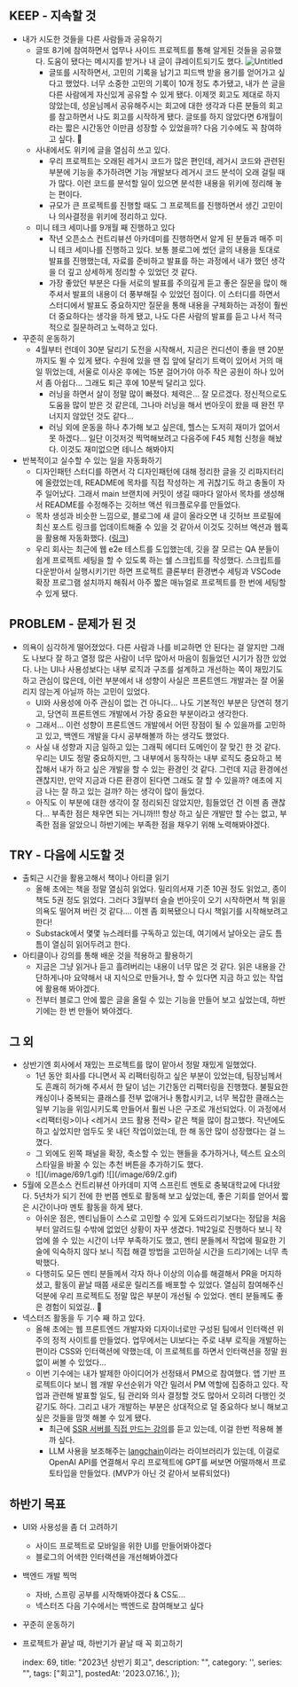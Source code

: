 
## KEEP - 지속할 것

- 내가 시도한 것들을 다른 사람들과 공유하기
  - 글또 8기에 참여하면서 업무나 사이드 프로젝트를 통해 알게된 것들을 공유했다. 도움이 됐다는 메시지를 받거나 내 글이 큐레이트되기도 했다.
    ![Untitled](/image/69/Untitled.png)
    - 글또를 시작하면서, 고민의 기록을 남기고 피드백 받을 용기를 얻어가고 싶다고 했었다. 너무 소중한 고민의 기록이 10개 정도 추가됐고, 내가 쓴 글을 다른 사람에게 자신있게 공유할 수 있게 됐다. 이제껏 회고도 제대로 하지 않았는데, 성윤님께서 공유해주시는 회고에 대한 생각과 다른 분들의 회고를 참고하면서 나도 회고를 시작하게 됐다. 글또를 하지 않았다면 6개월이라는 짧은 시간동안 이만큼 성장할 수 있었을까? 다음 기수에도 꼭 참여하고 싶다. 🙂
  - 사내에서도 위키에 글을 열심히 쓰고 있다.
    - 우리 프로젝트는 오래된 레거시 코드가 많은 편인데, 레거시 코드와 관련된 부분에 기능을 추가하려면 기능 개발보다 레거시 코드 분석이 오래 걸릴 때가 많다. 이런 코드를 분석할 일이 있으면 분석한 내용을 위키에 정리해 놓는 편이다.
    - 규모가 큰 프로젝트를 진행할 때도 그 프로젝트를 진행하면서 생긴 고민이나 의사결정을 위키에 정리하고 있다.
  - 미니 테크 세미나를 9개월 째 진행하고 있다
    - 작년 오픈소스 컨트리뷰션 아카데미를 진행하면서 알게 된 분들과 매주 미니 테크 세미나를 진행하고 있다. 보통 블로그에 썼던 글의 내용을 토대로 발표를 진행했는데, 자료를 준비하고 발표를 하는 과정에서 내가 했던 생각을 더 깊고 상세하게 정리할 수 있었던 것 같다.
    - 가장 좋았던 부분은 다들 서로의 발표를 주의깊게 듣고 좋은 질문을 많이 해주셔서 발표의 내용이 더 풍부해질 수 있었던 점이다. 이 스터디를 하면서 스터디에서 발표도 중요하지만 질문을 통해 내용을 구체화하는 과정이 훨씬 더 중요하다는 생각을 하게 됐고, 나도 다른 사람의 발표를 듣고 나서 적극적으로 질문하려고 노력하고 있다.
- 꾸준히 운동하기
  - 4월부터 런데이 30분 달리기 도전을 시작해서, 지금은 컨디션이 좋을 땐 20분까지도 뛸 수 있게 됐다. 수원에 있을 땐 집 앞에 달리기 트랙이 있어서 거의 매일 뛰었는데, 서울로 이사온 후에는 15분 걸어가야 아주 작은 공원이 하나 있어서 좀 아쉽다… 그래도 퇴근 후에 10분씩 달리고 있다.
    - 러닝을 하면서 살이 정말 많이 빠졌다. 체력은… 잘 모르겠다. 정신적으로도 도움을 많이 받은 것 같은데, 그나마 러닝을 해서 번아웃이 왔을 때 완전 무너지지 않았던 것도 같다…
    - 러닝 외에 운동을 하나 추가해 보고 싶은데, 헬스는 도저히 재미가 없어서 못 하겠다… 일단 이것저것 찍먹해보려고 다음주에 F45 체험 신청을 해놨다. 이것도 재미없으면 테니스 해봐야지
- 반복적이고 실수할 수 있는 일을 자동화하기
  - 디자인패턴 스터디를 하면서 각 디자인패턴에 대해 정리한 글을 깃 리파지터리에 올렸었는데, README에 목차를 직접 작성하는 게 귀찮기도 하고 충돌이 자주 일어났다. 그래서 main 브랜치에 커밋이 생길 때마다 알아서 목차를 생성해서 README를 수정해주는 깃허브 액션 워크플로우를 만들었다.
  - 목차 생성과 비슷한 느낌으로, 블로그에 새 글이 올라오면 내 깃허브 프로필에 최신 포스트 링크를 업데이트해줄 수 있을 것 같아서 이것도 깃허브 액션과 웹훅을 활용해 자동화했다. ([링크](https://www.oooooroblog.com/posts/66-make-recent-post-list-to-my-profile))
  - 우리 회사는 최근에 웹 e2e 테스트를 도입했는데, 깃을 잘 모르는 QA 분들이 쉽게 프로젝트 세팅을 할 수 있도록 하는 쉘 스크립트를 작성했다. 스크립트를 다운받아서 실행시키기만 하면 프로젝트 클론부터 환경변수 세팅과 VSCode 확장 프로그램 설치까지 해줘서 아주 짧은 매뉴얼로 프로젝트를 한 번에 세팅할 수 있게 됐다.

## PROBLEM - 문제가 된 것

- 의욕이 심각하게 떨어졌었다. 다른 사람과 나를 비교하면 안 된다는 걸 알지만 그래도 나보다 잘 하고 열정 많은 사람이 너무 많아서 마음이 힘들었던 시기가 잠깐 있었다. 나는 UI나 사용성보다는 내부 로직과 구조를 설계하고 개선하는 쪽이 재밌기도 하고 관심이 많은데, 이런 부분에서 내 성향이 사실은 프론트엔드 개발과는 잘 어울리지 않는게 아닐까 하는 고민이 있었다.
    - UI와 사용성에 아주 관심이 없는 건 아니다… 나도 기본적인 부분은 당연히 챙기고, 당연히 프론트엔드 개발에서 가장 중요한 부분이라고 생각한다.
    - 그래서… 이런 성향이 프론트엔드 개발에서 어떤 장점이 될 수 있을까를 고민하고 있고, 백엔드 개발을 다시 공부해볼까 하는 생각도 했었다.
    - 사실 내 성향과 지금 일하고 있는 그래픽 에디터 도메인이 잘 맞긴 한 것 같다. 우리는 UI도 정말 중요하지만, 그 내부에서 동작하는 내부 로직도 중요하고 복잡해서 내가 하고 싶은 개발을 할 수 있는 환경인 것 같다. 그런데 지금 환경에선 괜찮지만, 만약 지금과 다른 환경이 된다면 그래도 잘 할 수 있을까? 애초에 지금 나는 잘 하고 있는 걸까? 하는 생각이 많이 들었다.
    - 아직도 이 부분에 대한 생각이 잘 정리되진 않았지만, 힘들었던 건 이젠 좀 괜찮다… 부족한 점은 채우면 되는 거니까!!! 항상 하고 싶은 개발만 할 수는 없고, 부족한 점을 알았으니 하반기에는 부족한 점을 채우기 위해 노력해봐야겠다.

## TRY - 다음에 시도할 것

- 출퇴근 시간을 활용고해서 책이나 아티클 읽기
  - 올해 초에는 책을 정말 열심히 읽었다. 밀리의서재 기준 10권 정도 읽었고, 종이책도 5권 정도 읽었다. 그러다 3월부터 슬슬 번아웃이 오기 시작하면서 책 읽을 의욕도 떨어져 버린 것 같다…. 이젠 좀 회복됐으니 다시 책읽기를 시작해보려고 한다!
  - Substack에서 몇몇 뉴스레터를 구독하고 있는데, 여기에서 날아오는 글도 틈틈이 열심히 읽어두려고 한다.
- 아티클이나 강의를 통해 배운 것을 적용하고 활용하기
  - 지금은 그냥 읽거나 듣고 흘려버리는 내용이 너무 많은 것 같다. 읽은 내용을 간단하게나마 요약해서 내 지식으로 만들거나, 할 수 있다면 지금 하고 있는 작업에 활용해 봐야겠다.
  - 전부터 블로그 안에 짧은 글을 올릴 수 있는 기능을 만들어 보고 싶었는데, 하반기에는 한 번 만들어 봐야겠다.

## 그 외

- 상반기엔 회사에서 재밌는 프로젝트를 많이 맡아서 정말 재밌게 일했었다.
  - 1년 동안 회사를 다니면서 꼭 리팩터링하고 싶은 부분이 있었는데, 팀장님께서도 흔쾌히 허가해 주셔서 한 달이 넘는 기간동안 리팩터링을 진행했다. 불필요한 캐싱이나 중복되는 클래스를 전부 없애거나 통합시키고, 너무 복잡한 클래스는 일부 기능을 위임시키도록 만들어서 훨씬 나은 구조로 개선되었다. 이 과정에서 \<리팩터링\>이나 \<레거시 코드 활용 전략\> 같은 책을 많이 참고했다. 작년에도 하고 싶었지만 엄두도 못 내던 작업이었는데, 한 해 동안 많이 성장했다는 걸 느꼈다.
  - 그 외에도 왼쪽 패널을 확장, 축소할 수 있는 핸들을 추가하거나, 텍스트 요소의 스타일을 바꿀 수 있는 추천 버튼을 추가하기도 했다.
  - <div style={{display: 'flex', gap: '8px'}}>![](/image/69/1.gif) ![](/image/69/2.gif)</div>
- 5월에 오픈소스 컨트리뷰션 아카데미 지역 스프린트 멘토로 충북대학교에 다녀왔다. 5년차가 되기 전에 한 번쯤 멘토로 활동해 보고 싶었는데, 좋은 기회를 얻어서 짧은 시간이나마 멘토 활동을 하게 됐다.
  - 아쉬운 점은, 멘티님들이 스스로 고민할 수 있게 도와드리기보다는 정답을 처음부터 알려드릴 수밖에 없었던 상황이 자꾸 생겼다. 1박2일로 진행하다 보니 작업에 쓸 수 있는 시간이 너무 부족하기도 했고, 멘티 분들께서 작업에 필요한 기술에 익숙하지 않다 보니 직접 해결 방법을 고민하실 시간을 드리기에는 너무 촉박했다.
  - 다행히도 모든 멘티 분들께서 각자 하나 이상의 이슈를 해결해서 PR을 머지하셨고, 활동이 끝날 때쯤 새로운 릴리즈를 배포할 수 있었다. 열심히 참여해주신 덕분에 우리 프로젝트도 정말 많은 부분이 개선될 수 있었다. 멘티 분들께도 좋은 경험이 되었길.. 🙏
- 넥스터즈 활동을 두 기수 째 하고 있다.
  - 올해 초에는 웹 프론트엔드 개발자와 디자이너로만 구성된 팀에서 인터랙션 위주의 정적 사이트를 만들었다. 업무에서는 UI보다는 주로 내부 로직을 개발하는 편이라 CSS와 인터랙션에 약했는데, 이 프로젝트를 하면서 인터랙션을 정말 원없이 써볼 수 있었다…
  - 이번 기수에는 내가 발제한 아이디어가 선정돼서 PM으로 참여했다. 앱 기반 프로젝트이다 보니 웹 개발 우선순위가 약간 밀려서 PM 역할에 집중하고 있다. 작업과 관련해 발표할 일도, 팀 관리와 의사 결정할 것도 많아서 오히려 다행인 것 같기도 하다. 그리고 내가 개발하는 부분은 상대적으로 덜 중요하다 보니 해보고 싶은 것들을 맘껏 해볼 수 있게 됐다.
    - 최근에 [SSR 서버를 직접 만드는 강의](https://www.udemy.com/course/server-side-rendering-with-react-and-redux/)를 듣고 있는데, 이걸 한번 적용해 볼까 싶다.
    - LLM 사용을 보조해주는 [langchain](https://github.com/hwchase17/langchainjs)이라는 라이브러리가 있는데, 이걸로 OpenAI API를 연결해서 우리 프로젝트에 GPT를 써보면 어떨까해서 프로토타입을 만들었다. (MVP가 아닌 것 같아서 보류되었다)

## 하반기 목표

- UI와 사용성을 좀 더 고려하기
  - 사이드 프로젝트로 모바일을 위한 UI를 만들어봐야겠다
  - 블로그의 어색한 인터랙션을 개선해봐야겠다
- 백엔드 개발 찍먹
  - 자바, 스프링 공부를 시작해봐야겠다 & CS도…
  - 넥스터즈 다음 기수에서는 백엔드로 참여해보고 싶다
- 꾸준히 운동하기
- 프로젝트가 끝날 때, 하반기가 끝날 때 꼭 회고하기


    index: 69,
    title: "2023년 상반기 회고",
    description: "",
    category: '',
    series: "",
    tags: ["회고"],
    postedAt: '2023.07.16.',
});
